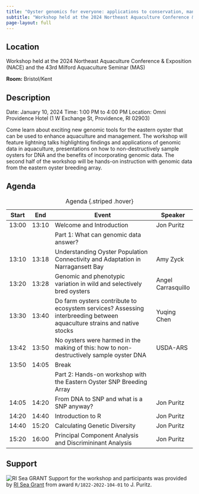 ```yaml
---
title: "Oyster genomics for everyone: applications to conservation, management, and aquaculture"
subtitle: "Workshop held at the 2024 Northeast Aquaculture Conference & Exposition (NACE) and the 43rd Milford Aquaculture Seminar (MAS)"
page-layout: full
---
```


## Location
Workshop held at the 2024 Northeast Aquaculture Conference & Exposition (NACE) and the 43rd Milford Aquaculture Seminar (MAS)

**Room:** Bristol/Kent

## Description
Date: January 10, 2024 
Time: 1:00 PM to 4:00 PM
Location: Omni Providence Hotel (1 W Exchange St, Providence, RI 02903)

Come learn about exciting new genomic tools for the eastern oyster that can be used to enhance aquaculture and management.  The workshop will feature lightning talks highlighting findings and applications of genomic data in aquaculture, presentations on how to non-destructively sample oysters for DNA and the benefits of incorporating genomic data. The second half of the workshop will be hands-on instruction with genomic data from the eastern oyster breeding array.  

## Agenda

| Start | End|  Event | Speaker|
|-|-|-----|-|
| 13:00 | 13:10| Welcome and Introduction | Jon Puritz|
| || Part 1: What can genomic data answer?||
| 13:10 | 13:18| Understanding Oyster Population Connectivity and Adaptation in Narragansett Bay| Amy Zyck |
| 13:20 | 13:28| Genomic and phenotypic variation in wild and selectively bred oysters | Angel Carrasquillo|
| 13:30 | 13:40| Do farm oysters contribute to ecosystem services? Assessing interbreeding between aquaculture strains and native stocks| Yuqing Chen |
| 13:42 | 13:50| No oysters were harmed in the making of this: how to non-destructively sample oyster DNA | USDA-ARS |
| 13:50 | 14:05| Break||
| || Part 2: Hands-on workshop with the Eastern Oyster SNP Breeding Array ||
| 14:05 | 14:20| From DNA to SNP and what is a SNP anyway? | Jon Puritz |
| 14:20 | 14:40| Introduction to R | Jon Puritz |
| 14:40 | 15:20| Calculating Genetic Diversity  | Jon Puritz |
| 15:20 | 16:00| Principal Component Analysis and Discrimininant Analysis | Jon Puritz |

: Agenda {.striped .hover}


## Support
![RI Sea GRANT](https://seagrant.gso.uri.edu/wp-content/uploads/2023/04/RISG_logo_navy-scaled.webp)
Support for the workshop and participants was provided by [RI Sea Grant](https://seagrant.gso.uri.edu/) from award `R/1822-2022-104-01` to J. Puritz.  